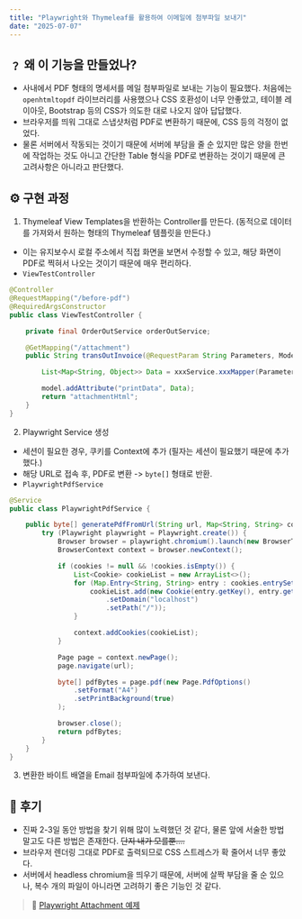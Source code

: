 ```yaml
---
title: "Playwright와 Thymeleaf를 활용하여 이메일에 첨부파일 보내기"
date: "2025-07-07"
---
```


## ﹖ 왜 이 기능을 만들었나?
- 사내에서 PDF 형태의 명세서를 메일 첨부파일로 보내는 기능이 필요했다. 처음에는 `openhtmltopdf` 라이브러리를 사용했으나 CSS 호환성이 너무 안좋았고, 테이블 레이아웃, Bootstrap 등의 CSS가 의도한 대로 나오지 않아 답답했다.
- 브라우저를 띄워 그대로 스냅샷처럼 PDF로 변환하기 때문에, CSS 등의 걱정이 없었다.
- 물론 서버에서 작동되는 것이기 때문에 서버에 부담을 줄 순 있지만 많은 양을 한번에 작업하는 것도 아니고 간단한 Table 형식을 PDF로 변환하는 것이기 때문에 큰 고려사항은 아니라고 판단했다.

## ⚙️ 구현 과정
1. Thymeleaf View Templates을 반환하는 Controller를 만든다. (동적으로 데이터를 가져와서 원하는 형태의 Thymeleaf 템플릿을 만든다.)
- 이는 유지보수시 로컬 주소에서 직접 화면을 보면서 수정할 수 있고, 해당 화면이 PDF로 찍혀서 나오는 것이기 때문에 매우 편리하다.
- `ViewTestController`
```java
@Controller
@RequestMapping("/before-pdf")
@RequiredArgsConstructor
public class ViewTestController {

	private final OrderOutService orderOutService;

	@GetMapping("/attachment")
	public String transOutInvoice(@RequestParam String Parameters, Model model) {

		List<Map<String, Object>> Data = xxxService.xxxMapper(Parameters)

		model.addAttribute("printData", Data);
		return "attachmentHtml";
	}
}
```
2. Playwright Service 생성
- 세션이 필요한 경우, 쿠키를 Context에 추가 (필자는 세션이 필요했기 때문에 추가했다.)
- 해당 URL로 접속 후, PDF로 변환 -> `byte[]` 형태로 반환.
- `PlaywrightPdfService`
```java
@Service
public class PlaywrightPdfService {

	public byte[] generatePdfFromUrl(String url, Map<String, String> cookies) throws Exception {
		try (Playwright playwright = Playwright.create()) {
			Browser browser = playwright.chromium().launch(new BrowserType.LaunchOptions().setHeadless(true));
			BrowserContext context = browser.newContext();

			if (cookies != null && !cookies.isEmpty()) {
				List<Cookie> cookieList = new ArrayList<>();
				for (Map.Entry<String, String> entry : cookies.entrySet()) {
					cookieList.add(new Cookie(entry.getKey(), entry.getValue())
						.setDomain("localhost")
						.setPath("/"));
				}

				context.addCookies(cookieList);
			}

			Page page = context.newPage();
			page.navigate(url);

			byte[] pdfBytes = page.pdf(new Page.PdfOptions()
				.setFormat("A4")
				.setPrintBackground(true)
			);

			browser.close();
			return pdfBytes;
		}
	}
}
```
3. 변환한 바이트 배열을 Email 첨부파일에 추가하여 보낸다.

## 🙌 후기
- 진짜 2-3일 동안 방법을 찾기 위해 많이 노력했던 것 같다, 물론 앞에 서술한 방법 말고도 다른 방법은 존재한다. <del>단지 내가 모를뿐....</del>
- 브라우저 렌더링 그대로 PDF로 출력되므로 CSS 스트레스가 확 줄어서 너무 좋았다.
- 서버에서 headless chromium을 띄우기 때문에, 서버에 살짝 부담을 줄 순 있으나, 복수 개의 파일이 아니라면 고려하기 좋은 기능인 것 같다.
> 📌 [Playwright Attachment 예제](https://github.com/joonda/playwright-attachment)
